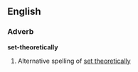 ==English==

===Adverb===
'''set-theoretically'''
# Alternative spelling of [[set theoretically]]

{{en-adv-lacks-inflect}}